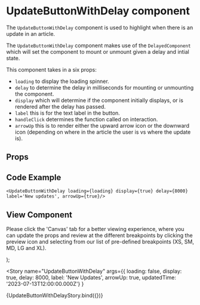 


<Meta
  title="Newskit Components/Misc/UpdateButtonWithDelay"
  component={UpdateButtonWithDelay}
/>

# UpdateButtonWithDelay component
The `UpdateButtonWithDelay` component is used to highlight when there is an update in an article.

The `UpdateButtonWithDelay` component makes use of the `DelayedComponent` which will set the component to mount or unmount given a delay and intial state.

This component takes in a six props:
- `loading` to display the loading spinner.
- `delay` to determine the delay in milliseconds for mounting or unmounting the component.
- `display` which will determine if the component initially displays, or is rendered after the delay has passed.
- `label` this is for the text label in the button.
- `handleClick` determines the function called on interaction.
- `arrowUp` this is to render either the upward arrow icon or the downward icon (depending on where in the article the user is vs where the update is).

## Props
<Props of={UpdateButtonWithDelay} />

## Code Example
`<UpdateButtonWithDelay loading={loading} display={true} delay={8000} label='New updates', arrowUp={true}/>`

## View Component
Please click the 'Canvas' tab for a better viewing experience, where you can update the props and review at the different breakpoints by clicking the preview icon and selecting from our list of pre-defined breakpoints (XS, SM, MD, LG and XL).

  <TCThemeProvider theme={TimesWebLightTheme}>
    <UpdateButtonWithDelay loading={loading} display={display} delay={delay} label={label} arrowUp={arrowUp} updatedTime={updatedTime} />
  </TCThemeProvider>
);

<Story name="UpdateButtonWithDelay"
  args={{ loading: false, display: true, delay: 8000, label: 'New Updates', arrowUp: true, updatedTime: '2023-07-13T12:00:00.000Z'} }
>
  {UpdateButtonWithDelayStory.bind({})}
</Story>